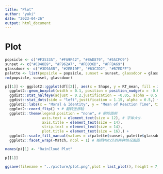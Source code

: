 ```yaml
---
title: "Plot"
author: "yuki"
date: "2023-04-26"
output: html_document
---
```

# Plot
```r
popsicle <- c("#F3533A", "#FA9F42", "#8AD879", "#5ACFC9")
sunset <- c("#C848B9", "#F962A7", "#FD836D", "#FFBA69")
glassdoor <- c("#3D9A8B", "#2EB19F", "#63C2D2", "#B7EDFF")
palette <- list(popsicle = popsicle, sunset = sunset, glassdoor = glassdoor)
rm(popsicle, sunset, glassdoor)
```

```r
p[[1]] <- ggplot2::ggplot(df[[2]], aes(x = Shape, y = RT_mean, fill = interaction(Shape, Match),)) + # fill的颜色基于Shape和Match
  ggplot2::geom_boxplot(width = 0.1, position = position_nudge(x = -0.05), alpha = 0.5, outlier.color = NA, color = "grey") + # 箱线图
  ggdist::stat_halfeye(adjust = 0.2,justification = -0.05, alpha = 0.5, width = 0.5, .width = 0, point_colour = NA,) + # 云图
  ggdist::stat_dots(side = "left",justification = 1.15, alpha = 0.5,) + # 雨图
  ggplot2::labs(x = "Moral & Identity", y = "Mean of Reaction Time", title = "RainCloud Plot of RT_mean by Moral & Identity") + # 坐标轴标题
  ggplot2::coord_flip() + # 翻转坐标轴
  ggplot2::theme(legend.position = "none", # 删除图例
                 axis.text = element_text(size = 12), # 字体大小
                 axis.title = element_text(size = 14),
                 strip.text = element_text(size = 14),
                 plot.title = element_text(size = 16),) +
  ggplot2::scale_fill_manual(values = c(palette$sunset, palette$glassdoor)) + # 用palette的颜色填充图片
  ggplot2::facet_wrap(~Match, ncol = 1) # 按照Match的两种情况画图

names(p)[1] <- "RainCloud Plot"

p[[1]]

ggsave(filename = "../picture/plot.png",plot = last_plot(), height = 7, width = 10, dpi = 300)
```